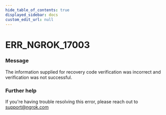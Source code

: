 ```yaml
---
hide_table_of_contents: true
displayed_sidebar: docs
custom_edit_url: null
---
```



# ERR_NGROK_17003

### Message

The information supplied for recovery code verification was incorrect and verification was not successful.

### Further help

If you're having trouble resolving this error, please reach out to [support@ngrok.com](mailto:support@ngrok.com?subject=Help%20with%20ERR_NGROK_17003)

<ErrorDetails error="err_ngrok_17003" />
